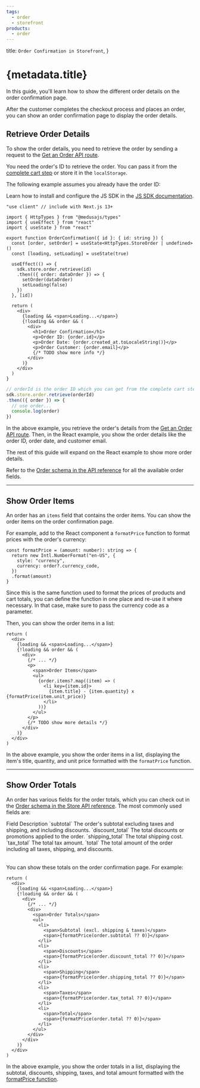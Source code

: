 ```yaml
---
tags:
  - order
  - storefront
products:
  - order
---
```



  title: `Order Confirmation in Storefront`,
}

# {metadata.title}

In this guide, you'll learn how to show the different order details on the order confirmation page.

After the customer completes the checkout process and places an order, you can show an order confirmation page to display the order details.

## Retrieve Order Details

To show the order details, you need to retrieve the order by sending a request to the [Get an Order API route](!api!store#orders_getordersid).

You need the order's ID to retrieve the order. You can pass it from the [complete cart step](../complete-cart/page.mdx) or store it in the `localStorage`.

The following example assumes you already have the order ID:

<Note title="Tip">

Learn how to install and configure the JS SDK in the [JS SDK documentation](../../../js-sdk/page.mdx).

</Note>

<CodeTabs group="store-request">
  <CodeTab label="React" value="react">

```tsx
"use client" // include with Next.js 13+

import { HttpTypes } from "@medusajs/types"
import { useEffect } from "react"
import { useState } from "react"

export function OrderConfirmation({ id }: { id: string }) {
  const [order, setOrder] = useState<HttpTypes.StoreOrder | undefined>()
  const [loading, setLoading] = useState(true)

  useEffect(() => {
    sdk.store.order.retrieve(id)
    .then(({ order: dataOrder }) => {
      setOrder(dataOrder)
      setLoading(false)
    })
  }, [id])
  
  return (
    <div>
      {loading && <span>Loading...</span>}
      {!loading && order && (
        <div>
          <h1>Order Confirmation</h1>
          <p>Order ID: {order.id}</p>
          <p>Order Date: {order.created_at.toLocaleString()}</p>
          <p>Order Customer: {order.email}</p>
          {/* TODO show more info */}
        </div>
      )}
    </div>
  )
}
```

  </CodeTab>
  <CodeTab label="JS SDK" value="js-sdk">

```ts
// orderId is the order ID which you can get from the complete cart step
sdk.store.order.retrieve(orderId)
.then(({ order }) => {
  // use order...
  console.log(order)
})
```

  </CodeTab>
</CodeTabs>

In the above example, you retrieve the order's details from the [Get an Order API route](!api!store#orders_getordersid). Then, in the React example, you show the order details like the order ID, order date, and customer email.

The rest of this guide will expand on the React example to show more order details.

<Note title="Tip">

Refer to the [Order schema in the API reference](!api!/store#orders_order_schema) for all the available order fields.

</Note>

---

## Show Order Items

An order has an `items` field that contains the order items. You can show the order items on the order confirmation page.

For example, add to the React component a `formatPrice` function to format prices with the order's currency:

```tsx
const formatPrice = (amount: number): string => {
  return new Intl.NumberFormat("en-US", {
    style: "currency",
    currency: order?.currency_code,
  })
  .format(amount)
}
```

Since this is the same function used to format the prices of products and cart totals, you can define the function in one place and re-use it where necessary. In that case, make sure to pass the currency code as a parameter.

Then, you can show the order items in a list:

```tsx
return (
  <div>
    {loading && <span>Loading...</span>}
    {!loading && order && (
      <div>
        {/* ... */}
        <p>
          <span>Order Items</span>
          <ul>
            {order.items?.map((item) => (
              <li key={item.id}>
                {item.title} - {item.quantity} x {formatPrice(item.unit_price)}
              </li>
            ))}
          </ul>
        </p>
        {/* TODO show more details */}
      </div>
    )}
  </div>
)
```

In the above example, you show the order items in a list, displaying the item's title, quantity, and unit price formatted with the `formatPrice` function.

---

## Show Order Totals

An order has various fields for the order totals, which you can check out in the [Order schema in the Store API reference](https://docs.medusajs.com/api/store#orders_order_schema). The most commonly used fields are:

<Table>
  <Table.Header>
    <Table.Row>
      <Table.HeaderCell>Field</Table.HeaderCell>
      <Table.HeaderCell>Description</Table.HeaderCell>
    </Table.Row>
  </Table.Header>
  <Table.Body>
    <Table.Row>
      <Table.Cell>
        `subtotal`
      </Table.Cell>
      <Table.Cell>
        The order's subtotal excluding taxes and shipping, and including discounts.
      </Table.Cell>
    </Table.Row>
    <Table.Row>
      <Table.Cell>
      `discount_total`
      </Table.Cell>
      <Table.Cell>
        The total discounts or promotions applied to the order.
      </Table.Cell>
    </Table.Row>
    <Table.Row>
      <Table.Cell>
        `shipping_total`
      </Table.Cell>
      <Table.Cell>
        The total shipping cost.
      </Table.Cell>
    </Table.Row>
    <Table.Row>
      <Table.Cell>
        `tax_total`
      </Table.Cell>
      <Table.Cell>
        The total tax amount.
      </Table.Cell>
    </Table.Row>
    <Table.Row>
      <Table.Cell>
        `total`
      </Table.Cell>
      <Table.Cell>
        The total amount of the order including all taxes, shipping, and discounts.
      </Table.Cell>
    </Table.Row>
  </Table.Body>
</Table>

You can show these totals on the order confirmation page. For example:

```tsx
return (
  <div>
    {loading && <span>Loading...</span>}
    {!loading && order && (
      <div>
        {/* ... */}
        <div>
          <span>Order Totals</span>
          <ul>
            <li>
              <span>Subtotal (excl. shipping & taxes)</span>
              <span>{formatPrice(order.subtotal ?? 0)}</span>
            </li>
            <li>
              <span>Discounts</span>
              <span>{formatPrice(order.discount_total ?? 0)}</span>
            </li>
            <li>
              <span>Shipping</span>
              <span>{formatPrice(order.shipping_total ?? 0)}</span>
            </li>
            <li>
              <span>Taxes</span>
              <span>{formatPrice(order.tax_total ?? 0)}</span>
            </li>
            <li>
              <span>Total</span>
              <span>{formatPrice(order.total ?? 0)}</span>
            </li>
          </ul>
        </div>
      </div>
    )}
  </div>
)
```

In the above example, you show the order totals in a list, displaying the subtotal, discounts, shipping, taxes, and total amount formatted with the [formatPrice function](#show-order-items).
